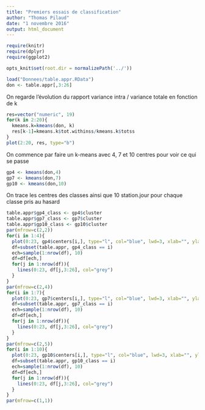 ```yaml
---
title: "Premiers essais de classification"
author: "Thomas Pilaud"
date: "1 novembre 2016"
output: html_document
---
```


```r
require(knitr)
require(dplyr)
require(ggplot2)
```

```r
opts_knit$set(root.dir = normalizePath('../'))
```

```r
load("Donnees/table.appr.RData")
don <- table.appr[,3:26]
```

On regarde l'évolution du rapport variance intra / variance totale en fonction de k
```r
res=vector("numeric", 19)
for(k in 2:20){
  kmeans.k=kmeans(don, k)
  res[k-1]=kmeans.k$tot.withinss/kmeans.k$totss
}
plot(2:20, res, type="b")
```


On commence par faire un k-means avec 4, 7 et 10 centres pour voir ce qui se passe
```r
gp4 <- kmeans(don,4)
gp7 <- kmeans(don,7)
gp10 <- kmeans(don,10)
```

On trace les centres des classes ainsi que 10 station.jour pour chaque classe pris au hasard
```r
table.appr$gp4_class <- gp4$cluster
table.appr$gp7_class <- gp7$cluster
table.appr$gp10_class <- gp10$cluster
par(mfrow=c(2,2))
for(i in 1:4){
  plot(0:23, gp4$centers[i,], type="l", col="blue", lwd=3, xlab="", ylab="", ylim=c(0,1))
  df=subset(table.appr, gp4_class == i)
  ech=sample(1:nrow(df), 10)
  df=df[ech,]
  for(j in 1:nrow(df)){
    lines(0:23, df[j,3:26], col="grey")
  }
}
par(mfrow=c(2,4))
for(i in 1:7){
  plot(0:23, gp7$centers[i,], type="l", col="blue", lwd=3, xlab="", ylab="", ylim=c(0,1))
  df=subset(table.appr, gp7_class == i)
  ech=sample(1:nrow(df), 10)
  df=df[ech,]
  for(j in 1:nrow(df)){
    lines(0:23, df[j,3:26], col="grey")
  }
}
par(mfrow=c(2,5))
for(i in 1:10){
  plot(0:23, gp10$centers[i,], type="l", col="blue", lwd=3, xlab="", ylab="", ylim=c(0,1))
  df=subset(table.appr, gp10_class == i)
  ech=sample(1:nrow(df), 10)
  df=df[ech,]
  for(j in 1:nrow(df)){
    lines(0:23, df[j,3:26], col="grey")
  }
}
par(mfrow=c(1,1))
```

